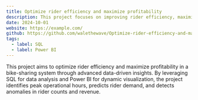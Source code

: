 ```yaml
---
title: Optimize rider efficiency and maximize profitability
description: This project focuses on improving rider efficiency, maximizing profitability, and detecting anomalies in a bike-sharing system using advanced data analysis techniques. By leveraging SQL for data processing, predictive modeling, anomaly detection, and integrating Power BI for visualization, this project delivers actionable insights to optimize operational strategies.
date: 2024-10-01
website: https://example.com/
github: https://github.com/walethewave/Optimize-rider-efficiency-and-maximize-profitability
tags:
  - label: SQL
  - label: Power BI
---
```


This project aims to optimize rider efficiency and maximize profitability in a bike-sharing system through advanced data-driven insights. By leveraging SQL for data analysis and Power BI for dynamic visualization, the project identifies peak operational hours, predicts rider demand, and detects anomalies in rider counts and revenue.